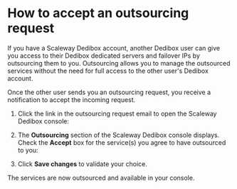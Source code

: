 # How to accept an outsourcing request

If you have a Scaleway Dedibox account, another Dedibox user can give you access to their Dedibox dedicated servers and failover IPs by outsourcing them to you. Outsourcing allows you to manage the outsourced services without the need for full access to the other user's Dedibox account.

Once the other user sends you an outsourcing request, you receive a notification to accept the incoming request.

1. Click the link in the outsourcing request email to open the Scaleway Dedibox console:

<Lightbox
  src="scaleway-dedibox-console-outsourcing-request.png"
  width="600"
  alt=""
/>

2. The **Outsourcing** section of the Scaleway Dedibox console displays. Check the **Accept** box for the service(s) you agree to have outsourced to you:

<Lightbox
  src="scaleway-dedibox-console-outsourcing-accept.png"
  width="600"
  alt=""
/>

3. Click **Save changes** to validate your choice.

The services are now outsourced and available in your console.
